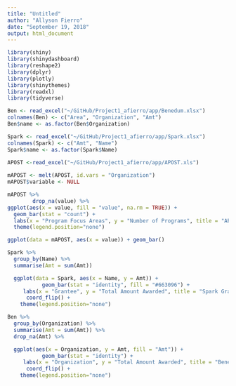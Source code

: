 ```yaml
---
title: "Untitled"
author: "Allyson Fierro"
date: "September 19, 2018"
output: html_document
---
```


```r

library(shiny)
library(shinydashboard)
library(reshape2)
library(dplyr)
library(plotly)
library(shinythemes)
library(readxl)
library(tidyverse)

Ben <- read_excel("~/GitHub/Project1_afierro/app/Benedum.xlsx")
colnames(Ben) <- c("Area", "Organization", "Amt")
Ben$name <- as.factor(Ben$Organization)

Spark <- read_excel("~/GitHub/Project1_afierro/app/Spark.xlsx")
colnames(Spark) <- c("Amt", "Name")
Spark$name <- as.factor(Spark$Name)
  
APOST <-read_excel("~/GitHub/Project1_afierro/app/APOST.xls")

mAPOST <- melt(APOST, id.vars = "Organization")
mAPOST$variable <- NULL


```

```r

mAPOST %>% 
        drop_na(value) %>%
ggplot(aes(x = value, fill = "value", na.rm = TRUE)) + 
  geom_bar(stat = "count") + 
  labs(x = "Program Focus Areas", y = "Number of Programs", title = "APOST Programs' Focus Areas") +
  theme(legend.position="none")

```


```r
ggplot(data = mAPOST, aes(x = value)) + geom_bar()

```

```r

Spark %>% 
  group_by(Name) %>% 
  summarise(Amt = sum(Amt))

  ggplot(data = Spark, aes(x = Name, y = Amt)) +
           geom_bar(stat = "identity", fill = "#663096") +
     labs(x = "Grantee", y = "Total Amount Awarded", title = "Spark Grants") +
      coord_flip() +
    theme(legend.position="none")
```



```r

Ben %>% 
  group_by(Organization) %>% 
  summarise(Amt = sum(Amt)) %>%
  drop_na(Amt) %>%

  ggplot(aes(x = Organization, y = Amt, fill = "Amt")) +
           geom_bar(stat = "identity") +
     labs(x = "Organization", y = "Total Amount Awarded", title = "Benedum Grants") +
      coord_flip() +
    theme(legend.position="none")
```

